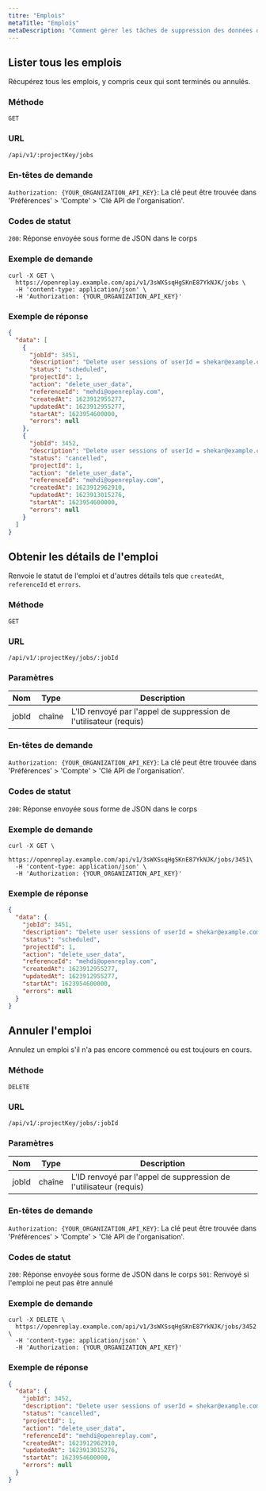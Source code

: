 ```yaml
---
titre: "Emplois"
metaTitle: "Emplois"
metaDescription: "Comment gérer les tâches de suppression des données d'utilisateur."
---
```


## Lister tous les emplois

Récupérez tous les emplois, y compris ceux qui sont terminés ou annulés.

### Méthode
`GET`

### URL
`/api/v1/:projectKey/jobs`

### En-têtes de demande

`Authorization: {YOUR_ORGANIZATION_API_KEY}`: La clé peut être trouvée dans 'Préférences' > 'Compte' > 'Clé API de l'organisation'.

### Codes de statut

`200`: Réponse envoyée sous forme de JSON dans le corps

### Exemple de demande


```shell
curl -X GET \
  https://openreplay.example.com/api/v1/3sWXSsqHgSKnE87YkNJK/jobs \
  -H 'content-type: application/json' \
  -H 'Authorization: {YOUR_ORGANIZATION_API_KEY}'
```


### Exemple de réponse


```json
{
  "data": [
    {
      "jobId": 3451,
      "description": "Delete user sessions of userId = shekar@example.com",
      "status": "scheduled",
      "projectId": 1,
      "action": "delete_user_data",
      "referenceId": "mehdi@openreplay.com",
      "createdAt": 1623912955277,
      "updatedAt": 1623912955277,
      "startAt": 1623954600000,
      "errors": null
    },
    {
      "jobId": 3452,
      "description": "Delete user sessions of userId = shekar@example.com",
      "status": "cancelled",
      "projectId": 1,
      "action": "delete_user_data",
      "referenceId": "mehdi@openreplay.com",
      "createdAt": 1623912962910,
      "updatedAt": 1623913015276,
      "startAt": 1623954600000,
      "errors": null
    }
  ]
}
```


## Obtenir les détails de l'emploi

Renvoie le statut de l'emploi et d'autres détails tels que `createdAt`, `referenceId` et `errors`.

### Méthode
`GET`

### URL
`/api/v1/:projectKey/jobs/:jobId`

### Paramètres

| Nom | Type | Description |
|----------|-------------|-------------|
| jobId | chaîne | L'ID renvoyé par l'appel de suppression de l'utilisateur (requis) |

### En-têtes de demande

`Authorization: {YOUR_ORGANIZATION_API_KEY}`: La clé peut être trouvée dans 'Préférences' > 'Compte' > 'Clé API de l'organisation'.

### Codes de statut

`200`: Réponse envoyée sous forme de JSON dans le corps

### Exemple de demande


```shell
curl -X GET \
  https://openreplay.example.com/api/v1/3sWXSsqHgSKnE87YkNJK/jobs/3451\
  -H 'content-type: application/json' \
  -H 'Authorization: {YOUR_ORGANIZATION_API_KEY}'
```


### Exemple de réponse


```json
{
  "data": {
    "jobId": 3451,
    "description": "Delete user sessions of userId = shekar@example.com",
    "status": "scheduled",
    "projectId": 1,
    "action": "delete_user_data",
    "referenceId": "mehdi@openreplay.com",
    "createdAt": 1623912955277,
    "updatedAt": 1623912955277,
    "startAt": 1623954600000,
    "errors": null
  }
}
```


## Annuler l'emploi

Annulez un emploi s'il n'a pas encore commencé ou est toujours en cours.

### Méthode
`DELETE`

### URL
`/api/v1/:projectKey/jobs/:jobId`

### Paramètres

| Nom | Type | Description |
|----------|-------------|-------------|
| jobId | chaîne | L'ID renvoyé par l'appel de suppression de l'utilisateur (requis) |

### En-têtes de demande

`Authorization: {YOUR_ORGANIZATION_API_KEY}`: La clé peut être trouvée dans 'Préférences' > 'Compte' > 'Clé API de l'organisation'.

### Codes de statut

`200`: Réponse envoyée sous forme de JSON dans le corps
`501`: Renvoyé si l'emploi ne peut pas être annulé

### Exemple de demande


```shell
curl -X DELETE \
  https://openreplay.example.com/api/v1/3sWXSsqHgSKnE87YkNJK/jobs/3452 \
  -H 'content-type: application/json' \
  -H 'Authorization: {YOUR_ORGANIZATION_API_KEY}'
```


### Exemple de réponse


```json
{
  "data": {
    "jobId": 3452,
    "description": "Delete user sessions of userId = shekar@example.com",
    "status": "cancelled",
    "projectId": 1,
    "action": "delete_user_data",
    "referenceId": "mehdi@openreplay.com",
    "createdAt": 1623912962910,
    "updatedAt": 1623913015276,
    "startAt": 1623954600000,
    "errors": null
  }
}
```


